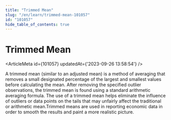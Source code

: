 ```yaml
---
title: "Trimmed Mean"
slug: "/en/learn/trimmed-mean-101057"
id: "101057"
hide_table_of_contents: true
---
```



# Trimmed Mean

<ArticleMeta id={101057} updatedAt={'2023-09-26 13:58:54'} />
<div className='border-solid border-b border-t-0 my-4 border-[var(--ifm-color-gray-300)]' />

A trimmed mean (similar to an adjusted mean) is a method of averaging that removes a small designated percentage of the largest and smallest values before calculating the mean. After removing the specified outlier observations, the trimmed mean is found using a standard arithmetic averaging formula. The use of a trimmed mean helps eliminate the influence of outliers or data points on the tails that may unfairly affect the traditional or arithmetic mean.Trimmed means are used in reporting economic data in order to smooth the results and paint a more realistic picture.
